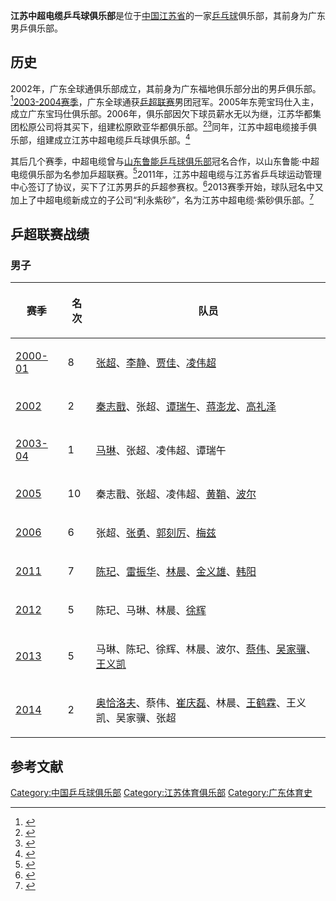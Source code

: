 '''江苏中超电缆乒乓球俱乐部'''是位于[[中国|中国]][[江苏省|江苏省]]的一家[[乒乓球|乒乓球]]俱乐部，其前身为广东男乒俱乐部。

== 历史 ==
2002年，广东全球通俱乐部成立，其前身为广东福地俱乐部分出的男乒俱乐部。<ref>{{cite web|url=http://sports.sohu.com/58/46/news164644658.shtml|title=“超额完成任务”——广东全球通俱乐部访谈录|publisher=搜狐体育|date=2002-07-22|access-date=2015-01-08|archive-date=2016-03-06|archive-url=https://web.archive.org/web/20160306035513/http://sports.sohu.com/58/46/news164644658.shtml|dead-url=no}}</ref>[[2003-2004年中国乒乓球超级联赛|2003-2004赛季]]，广东全球通获[[乒超联赛|乒超联赛]]男团冠军。2005年东莞宝玛仕入主，成立广东宝玛仕俱乐部。2006年，俱乐部因欠下球员薪水无以为继，江苏华都集团松原公司将其买下，组建松原欧亚华都俱乐部。<ref>{{cite web|url=http://sports.sina.com.cn/o/2006-02-28/15582075853.shtml|title=因俱乐部内部资金纠纷 广东男乒遗憾退出乒超|date=2006-02-28|publisher=新浪体育|access-date=2015-01-08|archive-date=2019-08-14|archive-url=https://web.archive.org/web/20190814060523/http://sports.sina.com.cn/o/2006-02-28/15582075853.shtml|dead-url=no}}</ref><ref>{{cite web|url=http://news.xwh.cn/2014/0807/272097.shtml|title=乒超涉水吉林中州总经理总结赛季得失|date=2014-08-07|publisher=新文化网|access-date=2015-01-08|archive-url=https://web.archive.org/web/20160602233447/http://news.xwh.cn/2014/0807/272097.shtml|archive-date=2016-06-02|dead-url=yes}}</ref>同年，江苏中超电缆接手俱乐部，组建成立江苏中超电缆乒乓球俱乐部。<ref>{{cite web|url=http://www.zcdlgf.com/ppqjlb/readnews.asp?id=105|title=我公司成立江苏中超电缆乒乓球俱乐部|publisher=中超电缆乒乓球俱乐部|accessdate=2005-01-08|archive-date=2016-03-04|archive-url=https://web.archive.org/web/20160304120536/http://www.zcdlgf.com/ppqjlb/readnews.asp?id=105|dead-url=no}}</ref>

其后几个赛季，中超电缆曾与[[山东鲁能乒乓球俱乐部|山东鲁能乒乓球俱乐部]]冠名合作，以山东鲁能·中超电缆俱乐部为名参加乒超联赛。<ref>{{cite web|url=http://www.zcdlgf.com/ppqjlb/into.asp|title=俱乐部概况|publisher=中超电缆乒乓球俱乐部|accessdate=2015-01-08|archive-date=2016-03-04|archive-url=https://web.archive.org/web/20160304124541/http://www.zcdlgf.com/ppqjlb/into.asp|dead-url=no}}</ref>2011年，江苏中超电缆与江苏省乒乓球运动管理中心签订了协议，买下了江苏男乒的乒超参赛权。<ref>{{cite web|url=http://sports.sina.com.cn/o/2011-02-22/07435460532.shtml|title=江苏男乒“一女二嫁” “两婆婆”和睦共处合作愉快|publisher=新浪体育|date=2011-02-22|access-date=2015-01-08|archive-date=2019-08-19|archive-url=https://web.archive.org/web/20190819170756/http://sports.sina.com.cn/o/2011-02-22/07435460532.shtml|dead-url=no}}</ref>2013赛季开始，球队冠名中又加上了中超电缆新成立的子公司“利永紫砂”，名为江苏中超电缆·紫砂俱乐部。<ref>{{cite web|url=http://gb.cri.cn/41280/2014/08/07/7511s4644607.htm|title=揭秘乒超俱乐部大老板真身 19位各个都不差钱儿|date=2014-08-07|publisher=国际在线|access-date=2015-01-08|archive-date=2016-03-04|archive-url=https://web.archive.org/web/20160304121048/http://gb.cri.cn/41280/2014/08/07/7511s4644607.htm|dead-url=no}}</ref>

== 乒超联赛战绩 ==
=== 男子 ===
{| class="wikitable"
|-
! 赛季 !! 名次 !! 队员
|-
| [[2000-2001年中国乒乓球超级联赛|2000-01]] || 8 || [[张超_(乒乓球运动员)|张超]]、[[李静_(乒乓球运动员)|李静]]、[[贾佳|贾佳]]、[[凌伟超|凌伟超]]
|-
| [[2002年中国乒乓球超级联赛|2002]] || 2 || [[秦志戬|秦志戬]]、张超、[[谭瑞午|谭瑞午]]、[[蒋澎龙|蒋澎龙]]、[[高礼泽|高礼泽]]
|-
| [[2003-2004年中国乒乓球超级联赛|2003-04]] || 1 || [[马琳|马琳]]、张超、凌伟超、谭瑞午
|-
| [[2005年中国乒乓球超级联赛|2005]] || 10 || 秦志戬、张超、凌伟超、[[黄鞘|黄鞘]]、[[蒂莫·波尔|波尔]]
|-
| [[2006年中国乒乓球超级联赛|2006]] || 6 || 张超、[[张勇_(乒乓球运动员)|张勇]]、[[郭刻厉|郭刻厉]]、[[米凯尔·梅兹|梅兹]]
|-
| [[2011年中国乒乓球超级联赛|2011]] || 7 || [[陈玘|陈玘]]、[[雷振华|雷振华]]、[[林晨|林晨]]、[[金义雄|金义雄]]、[[韩阳|韩阳]]
|-
| [[2012年中国乒乓球超级联赛|2012]] || 5 || 陈玘、马琳、林晨、[[徐辉_(乒乓球运动员)|徐辉]]
|-
| [[2013年中国乒乓球超级联赛|2013]] || 5 || 马琳、陈玘、徐辉、林晨、波尔、[[蔡伟|蔡伟]]、[[吴家骥|吴家骥]]、[[王义凯|王义凯]]
|-
| [[2014年中国乒乓球超级联赛|2014]] || 2 || [[迪米特里·奥恰洛夫|奥恰洛夫]]、蔡伟、[[崔庆磊|崔庆磊]]、林晨、[[王鹤霖|王鹤霖]]、王义凯、吴家骥、张超
|}

== 参考文献 ==
{{reflist}}

{{中国乒乓球超级联赛男子团体冠军}}

[[Category:中国乒乓球俱乐部|Category:中国乒乓球俱乐部]]
[[Category:江苏体育俱乐部|Category:江苏体育俱乐部]]
[[Category:广东体育史|Category:广东体育史]]